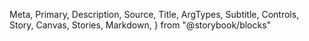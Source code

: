  Meta,
  Primary,
  Description,
  Source,
  Title,
  ArgTypes,
  Subtitle,
  Controls,
  Story,
  Canvas,
  Stories,
  Markdown,
} from "@storybook/blocks"

<Meta of={NumberInput} />

<Title />

<Description of={NumberInput} />

```tsx
import { NumberInput } from "@einride/ui"
```

## Basic

<Description of={NumberInput.Basic} />

<Canvas of={NumberInput.Basic} />

<Controls of={NumberInput.Basic} />

## Without label

<Description of={NumberInput.WithoutLabel} />

<Canvas of={NumberInput.WithoutLabel} />

<Controls of={NumberInput.WithoutLabel} include={["aria-label", "placeholder"]} />

## Message

<Description of={NumberInput.Message} />

<Canvas of={NumberInput.Message} />

<Controls of={NumberInput.Message} include={["message"]} />

## Status message

<Description of={NumberInput.Message} />

<Canvas of={NumberInput.Message} />

<Controls of={NumberInput.Message} include={["message", "status"]} />

## Suffix

<Description of={NumberInput.Suffix} />

<Canvas of={NumberInput.Suffix} />

<Controls of={NumberInput.Suffix} include="suffix" />

## Accessibility

A descriptive `label` or `aria-label` is required to make sure the input has an accessible name.

Prefer a visible label when possible.
